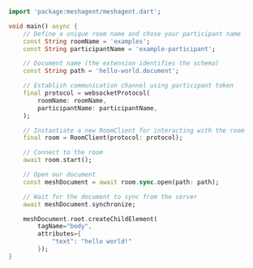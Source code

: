 ```dart Dart
import 'package:meshagent/meshagent.dart';

void main() async {
    // Define a unique room name and chose your participant name
    const String roomName = 'examples';
    const String participantName = 'example-participant';

    // Document name (the extension identifies the schema)
    const String path = 'hello-world.document';

    // Establish communication channel using participant token
    final protocol = websocketProtocol(
        roomName: roomName,
        participantName: participantName,
    );

    // Instantiate a new RoomClient for interacting with the room
    final room = RoomClient(protocol: protocol);

    // Connect to the room
    await room.start();

    // Open our document
    const meshDocument = await room.sync.open(path: path);

    // Wait for the document to sync from the server
    await meshDocument.synchronize;

    meshDocument.root.createChildElement(
        tagName="body",
        attributes={
            "text": "hello world!"
        });
}

```

